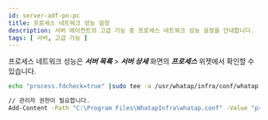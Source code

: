 ```yaml
---
id: server-adf-pn-pc
title: 프로세스 네트워크 성능 설정
description: 서버 에이전트의 고급 기능 중 프로세스 네트워크 성능 설정을 안내합니다.
tags: [ 서버, 고급 기능 ]
---
```



프로세스 네트워크 성능은 ***서버 목록*** > ***서버 상세*** 화면의 ***프로세스*** 위젯에서 확인할 수 있습니다.

<Tabs>
<TabItem value="lxs" label="Linux Shell">

```bash title=SH
echo "process.fdcheck=true" |sudo tee -a /usr/whatap/infra/conf/whatap.conf
```
</TabItem>
<TabItem value="wps" label="Windows Powershell">

```bash title=SH
// 관리자 권한이 필요합니다.
Add-Content -Path "C:\Program Files\WhatapInfra\whatap.conf" -Value "process.fdcheck=true"
```
</TabItem>
</Tabs>
